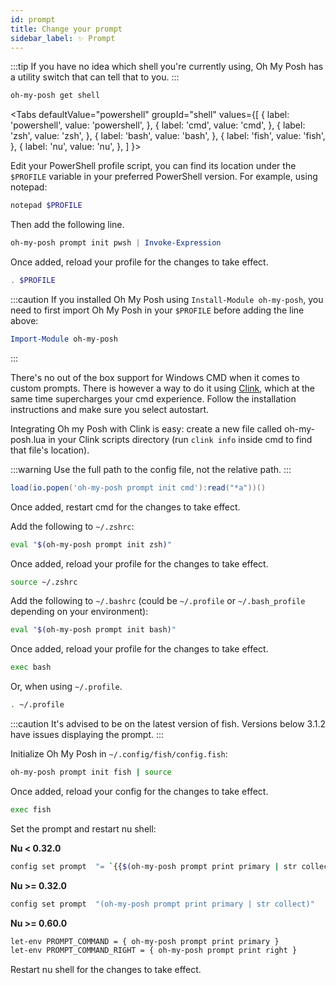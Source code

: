 ```yaml
---
id: prompt
title: Change your prompt
sidebar_label: ✨ Prompt
---
```



:::tip
If you have no idea which shell you're currently using, Oh My Posh has a utility switch that can tell that to you.
:::

```bash
oh-my-posh get shell
```

<Tabs
  defaultValue="powershell"
  groupId="shell"
  values={[
    { label: 'powershell', value: 'powershell', },
    { label: 'cmd', value: 'cmd', },
    { label: 'zsh', value: 'zsh', },
    { label: 'bash', value: 'bash', },
    { label: 'fish', value: 'fish', },
    { label: 'nu', value: 'nu', },
  ]
}>
<TabItem value="powershell">

Edit your PowerShell profile script, you can find its location under the `$PROFILE` variable in your preferred PowerShell version. For example, using notepad:

```powershell
notepad $PROFILE
```

Then add the following line.

```powershell
oh-my-posh prompt init pwsh | Invoke-Expression
```

Once added, reload your profile for the changes to take effect.

```powershell
. $PROFILE
```

:::caution
If you installed Oh My Posh using `Install-Module oh-my-posh`, you need to first import
Oh My Posh in your `$PROFILE` before adding the line above:

```powershell
Import-Module oh-my-posh
```
:::

</TabItem>
<TabItem value="cmd">

There's no out of the box support for Windows CMD when it comes to custom prompts.
There is however a way to do it using [Clink][clink], which at the same time supercharges
your cmd experience. Follow the installation instructions and make sure you select autostart.

Integrating Oh my Posh with Clink is easy: create a new file called oh-my-posh.lua in your Clink
scripts directory (run `clink info` inside cmd to find that file's location).

:::warning
Use the full path to the config file, not the relative path.
:::

```lua title="oh-my-posh.lua"
load(io.popen('oh-my-posh prompt init cmd'):read("*a"))()
```

Once added, restart cmd for the changes to take effect.

</TabItem>
<TabItem value="zsh">

Add the following to `~/.zshrc`:

```bash
eval "$(oh-my-posh prompt init zsh)"
```

Once added, reload your profile for the changes to take effect.

```bash
source ~/.zshrc
```

</TabItem>
<TabItem value="bash">

Add the following to `~/.bashrc` (could be `~/.profile` or `~/.bash_profile` depending on your environment):

```bash
eval "$(oh-my-posh prompt init bash)"
```

Once added, reload your profile for the changes to take effect.

```bash
exec bash
```

Or, when using `~/.profile`.

```bash
. ~/.profile
```

</TabItem>
<TabItem value="fish">

:::caution
It's advised to be on the latest version of fish. Versions below 3.1.2 have issues displaying the prompt.
:::

Initialize Oh My Posh in `~/.config/fish/config.fish`:

```bash
oh-my-posh prompt init fish | source
```

Once added, reload your config for the changes to take effect.

```bash
exec fish
```

</TabItem>
<TabItem value="nu">

Set the prompt and restart nu shell:

**Nu < 0.32.0**

```bash
config set prompt  "= `{{$(oh-my-posh prompt print primary | str collect)}}`"
```

**Nu >= 0.32.0**

```bash
config set prompt  "(oh-my-posh prompt print primary | str collect)"
```

**Nu >= 0.60.0**

```bash
let-env PROMPT_COMMAND = { oh-my-posh prompt print primary }
let-env PROMPT_COMMAND_RIGHT = { oh-my-posh prompt print right }
```

Restart nu shell for the changes to take effect.

</TabItem>
</Tabs>

[clink]: https://chrisant996.github.io/clink/
